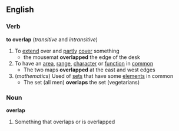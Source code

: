 ==English==
===Verb===
'''to overlap'''  (''transitive'' and ''intransitive'')
#To [[extend]] over and [[partly]] [[cover]] something
#* the mousemat '''overlapped''' the edge of the desk
#To have an [[area]], [[range]], [[character]] or [[function]] in [[common]]
#* The two maps '''overlapped''' at the east and west edges
#(''mathematics'') Used of [[set]]s that have some [[element]]s in common
#* The set (all men) '''overlaps''' the set (vegetarians)
===Noun===
'''overlap'''
#Something that overlaps or is overlapped